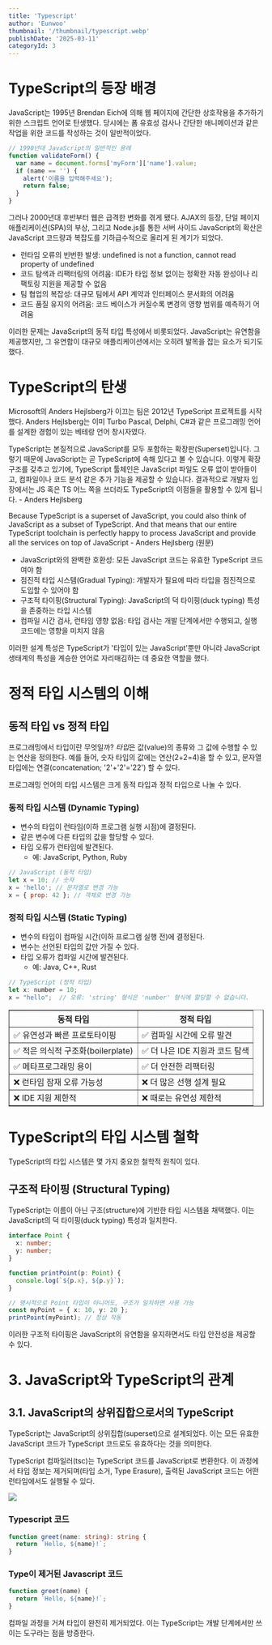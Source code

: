 ```yaml
---
title: 'Typescript'
author: 'Eunwoo'
thumbnail: '/thumbnail/typescript.webp'
publishDate: '2025-03-11'
categoryId: 3
---
```


# TypeScript의 등장 배경

JavaScript는 1995년 Brendan Eich에 의해 웹 페이지에 간단한 상호작용을 추가하기 위한 스크립트 언어로 탄생했다.
당시에는 폼 유효성 검사나 간단한 애니메이션과 같은 작업을 위한 코드를 작성하는 것이 일반적이었다.

```js
// 1990년대 JavaScript의 일반적인 용례
function validateForm() {
  var name = document.forms['myForm']['name'].value;
  if (name == '') {
    alert('이름을 입력해주세요');
    return false;
  }
}
```

그러나 2000년대 후반부터 웹은 급격한 변화를 겪게 됐다. AJAX의 등장, 단일 페이지 애플리케이션(SPA)의 부상, 그리고 Node.js를 통한 서버 사이드 JavaScript의 확산은 JavaScript 코드량과 복잡도를 기하급수적으로 올리게 된 계기가 되었다.

- 런타임 오류의 빈번한 발생: undefined is not a function, cannot read property of undefined
- 코드 탐색과 리팩터링의 어려움: IDE가 타입 정보 없이는 정확한 자동 완성이나 리팩토링 지원을 제공할 수 없음
- 팀 협업의 복잡성: 대규모 팀에서 API 계약과 인터페이스 문서화의 어려움
- 코드 품질 유지의 어려움: 코드 베이스가 커질수록 변경의 영향 범위를 예측하기 어려움

이러한 문제는 JavaScript의 동적 타입 특성에서 비롯되었다.
JavaScript는 유연함을 제공했지만, 그 유연함이 대규모 애플리케이션에서는 오히려 발목을 잡는 요소가 되기도 했다.

# TypeScript의 탄생

Microsoft의 Anders Hejlsberg가 이끄는 팀은 2012년 TypeScript 프로젝트를 시작했다. Anders Hejlsberg는 이미 Turbo Pascal, Delphi, C#과 같은 프로그래밍 언어를 설계한 경험이 있는 베테랑 언어 창시자였다.

TypeScript는 본질적으로 JavaScript를 모두 포함하는 확장판(Superset)입니다. 그렇기 때문에 JavaScript는 곧 TypeScript에 속해 있다고 볼 수 있습니다. 이렇게 확장 구조를 갖추고 있기에, TypeScript 툴체인은 JavaScript 파일도 오류 없이 받아들이고, 컴파일이나 코드 분석 같은 추가 기능을 제공할 수 있습니다. 결과적으로 개발자 입장에서는 JS 혹은 TS 어느 쪽을 쓰더라도 TypeScript의 이점들을 활용할 수 있게 됩니다. - Anders Hejlsberg

Because TypeScript is a superset of JavaScript, you could also think of JavaScript as a subset of TypeScript. And that means that our entire TypeScript toolchain is perfectly happy to process JavaScript and provide all the services on top of JavaScript - Anders Hejlsberg (원문)

- JavaScript와의 완벽한 호환성: 모든 JavaScript 코드는 유효한 TypeScript 코드여야 함
- 점진적 타입 시스템(Gradual Typing): 개발자가 필요에 따라 타입을 점진적으로 도입할 수 있어야 함
- 구조적 타이핑(Structural Typing): JavaScript의 덕 타이핑(duck typing) 특성을 존중하는 타입 시스템
- 컴파일 시간 검사, 런타임 영향 없음: 타입 검사는 개발 단계에서만 수행되고, 실행 코드에는 영향을 미치지 않음

이러한 설계 특성은 TypeScript가 '타입이 있는 JavaScript'뿐만 아니라 JavaScript 생태계의 특성을 계승한 언어로 자리매김하는 데 중요한 역할을 했다.

# 정적 타입 시스템의 이해

## 동적 타입 vs 정적 타입

프로그래밍에서 타입이란 무엇일까? *타입*은 값(value)의 종류와 그 값에 수행할 수 있는 연산을 정의한다.
예를 들어, 숫자 타입의 값에는 연산(2+2=4)을 할 수 있고, 문자열 타입에는 연결(concatenation; '2'+'2'='22') 할 수 있다.

프로그래밍 언어의 타입 시스템은 크게 동적 타입과 정적 타입으로 나눌 수 있다.

### 동적 타입 시스템 (Dynamic Typing)

- 변수의 타입이 런타임(이하 프로그램 실행 시점)에 결정된다.
- 같은 변수에 다른 타입의 값을 할당할 수 있다.
- 타입 오류가 런타임에 발견된다.
  - 예: JavaScript, Python, Ruby

```js
// JavaScript (동적 타입)
let x = 10; // 숫자
x = 'hello'; // 문자열로 변경 가능
x = { prop: 42 }; // 객체로 변경 가능
```

### 정적 타입 시스템 (Static Typing)

- 변수의 타입이 컴파일 시간(이하 프로그램 실행 전)에 결정된다.
- 변수는 선언된 타입의 값만 가질 수 있다.
- 타입 오류가 컴파일 시간에 발견된다.
  - 예: Java, C++, Rust

```js
// TypeScript (정적 타입)
let x: number = 10;
x = "hello";  // 오류: 'string' 형식은 'number' 형식에 할당할 수 없습니다.
```

<table border='1' style={{ width: '100%', borderCollapse: 'collapse' }}>
  <thead>
    <tr>
      <th>동적 타입</th>
      <th>정적 타입</th>
    </tr>
  </thead>
  <tbody>
    <tr>
      <td>✅ 유연성과 빠른 프로토타이핑</td>
      <td> ✅ 컴파일 시간에 오류 발견</td>
    </tr>
    <tr>
      <td>✅ 적은 의식적 구조화(boilerplate)</td>
      <td>✅ 더 나은 IDE 지원과 코드 탐색</td>
    </tr>
    <tr>
      <td>✅ 메타프로그래밍 용이</td>
      <td>✅ 더 안전한 리팩터링</td>
    </tr>
    <tr>
      <td>❌ 런타임 잠재 오류 가능성</td>
      <td>❌ 더 많은 선행 설계 필요</td>
    </tr>
    <tr>
      <td>❌ IDE 지원 제한적 </td>
      <td>❌ 때로는 유연성 제한적</td>
    </tr>
  </tbody>
</table>

# TypeScript의 타입 시스템 철학

TypeScript의 타입 시스템은 몇 가지 중요한 철학적 원칙이 있다.

## 구조적 타이핑 (Structural Typing)

TypeScript는 이름이 아닌 구조(structure)에 기반한 타입 시스템을 채택했다.
이는 JavaScript의 덕 타이핑(duck typing) 특성과 일치한다.

```typescript
interface Point {
  x: number;
  y: number;
}

function printPoint(p: Point) {
  console.log(`${p.x}, ${p.y}`);
}

// 명시적으로 Point 타입이 아니어도, 구조가 일치하면 사용 가능
const myPoint = { x: 10, y: 20 };
printPoint(myPoint); // 정상 작동
```

이러한 구조적 타이핑은 JavaScript의 유연함을 유지하면서도 타입 안전성을 제공할 수 있다.

# 3. JavaScript와 TypeScript의 관계

## 3.1. JavaScript의 상위집합으로서의 TypeScript

TypeScript는 JavaScript의 상위집합(superset)으로 설계되었다.
이는 모든 유효한 JavaScript 코드가 TypeScript 코드로도 유효하다는 것을 의미한다.

TypeScript 컴파일러(tsc)는 TypeScript 코드를 JavaScript로 변환한다.
이 과정에서 타입 정보는 제거되며(타입 소거, Type Erasure), 출력된 JavaScript 코드는 어떤 런타임에서도 실행될 수 있다.

![](https://velog.velcdn.com/images/eunwoo1341/post/14a8142d-f011-498c-bf66-2236d31ffa15/image.png)

### Typescript 코드

```ts
function greet(name: string): string {
  return `Hello, ${name}!`;
}
```

### Type이 제거된 Javascript 코드

```js
function greet(name) {
  return `Hello, ${name}!`;
}
```

컴파일 과정을 거쳐 타입이 완전히 제거되었다. 이는 TypeScript는 개발 단계에서만 쓰이는 도구라는 점을 방증한다.
